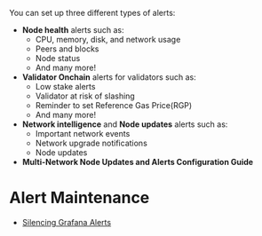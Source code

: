 You can set up three different types of alerts:
- **Node health** alerts such as:
  - CPU, memory, disk, and network usage
  - Peers and blocks
  - Node status
  - And many more!
- **Validator Onchain** alerts for validators such as:
  - Low stake alerts
  - Validator at risk of slashing
  - Reminder to set Reference Gas Price(RGP)
  - And many more!
- **Network intelligence** and **Node updates** alerts such as:
  - Important network events
  - Network upgrade notifications
  - Node updates
- **Multi-Network Node Updates and Alerts Configuration Guide**

# Alert Maintenance
- [Silencing Grafana Alerts](/alerting/silence-Grafana-alerts)